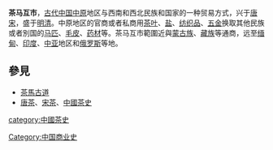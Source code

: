 '''茶马互市'''，[[古代中国|古代中国]][[中原|中原]]地区与西南和西北民族和国家的一种贸易方式，兴于[[唐朝|唐]][[宋朝|宋]]，盛于[[明朝|明]][[清朝|清]]。中原地区的官商或者私商用[[茶叶|茶叶]]、[[盐|盐]]、[[纺织品|纺织品]]、[[五金|五金]]换取其他民族或者別国的[[马匹|马匹]]、[[毛皮|毛皮]]、[[药材|药材]]等。茶马互市範圍近與[[蒙古族|蒙古族]]、[[藏族|藏族]]等通商，远至[[缅甸|缅甸]]、[[印度|印度]]、[[中亚|中亚]]地区和[[俄罗斯|俄罗斯]]等地。

==參見==
*[[茶馬古道|茶馬古道]]
*[[唐茶|唐茶]]、[[宋茶|宋茶]]、[[中國茶史|中國茶史]]
{{中国历史小作品}}
[[Category:中国商业史|Category:中国商业史]]
[[category:中國茶史|category:中國茶史]]